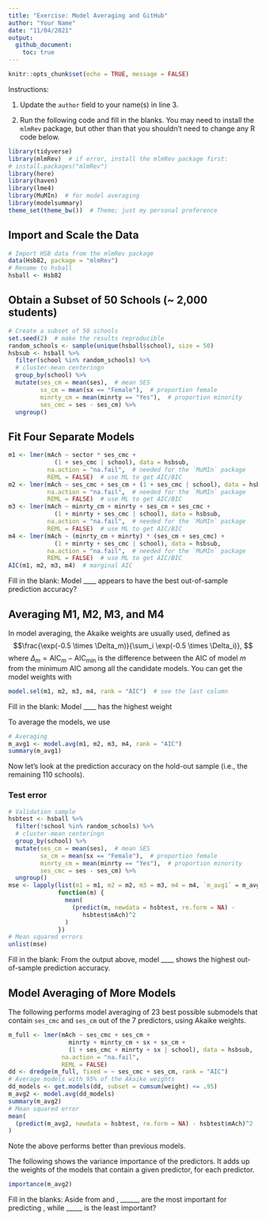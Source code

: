```yaml
---
title: "Exercise: Model Averaging and GitHub"
author: "Your Name"
date: "11/04/2021"
output:
  github_document:
    toc: true
---
```


```r
knitr::opts_chunk$set(echo = TRUE, message = FALSE)
```

Instructions:

1. Update the `author` field to your name(s) in line 3.

2. Run the following code and fill in the blanks. You may need to install the `mlmRev` package, but other than that you shouldn't need to change any R code below.

```r
library(tidyverse)
library(mlmRev)  # if error, install the mlmRev package first:
# install.packages("mlmRev")
library(here)
library(haven)
library(lme4)
library(MuMIn)  # for model averaging
library(modelsummary)
theme_set(theme_bw())  # Theme; just my personal preference
```

## Import and Scale the Data

```r
# Import HSB data from the mlmRev package
data(Hsb82, package = "mlmRev")
# Rename to hsball
hsball <- Hsb82
```

## Obtain a Subset of 50 Schools (~ 2,000 students)

```r
# Create a subset of 50 schools
set.seed(2)  # make the results reproducible
random_schools <- sample(unique(hsball$school), size = 50)
hsbsub <- hsball %>% 
  filter(school %in% random_schools) %>% 
  # cluster-mean centeringn
  group_by(school) %>% 
  mutate(ses_cm = mean(ses),  # mean SES
         sx_cm = mean(sx == "Female"),  # proportion female
         minrty_cm = mean(minrty == "Yes"),  # proportion minority
         ses_cmc = ses - ses_cm) %>% 
  ungroup()
```

## Fit Four Separate Models

```r
m1 <- lmer(mAch ~ sector * ses_cmc +
             (1 + ses_cmc | school), data = hsbsub, 
           na.action = "na.fail",  # needed for the `MuMIn` package
           REML = FALSE)  # use ML to get AIC/BIC
m2 <- lmer(mAch ~ ses_cmc + ses_cm + (1 + ses_cmc | school), data = hsbsub,
           na.action = "na.fail",  # needed for the `MuMIn` package
           REML = FALSE)  # use ML to get AIC/BIC
m3 <- lmer(mAch ~ minrty_cm + minrty + ses_cm + ses_cmc +
             (1 + minrty + ses_cmc | school), data = hsbsub, 
           na.action = "na.fail",  # needed for the `MuMIn` package
           REML = FALSE)  # use ML to get AIC/BIC
m4 <- lmer(mAch ~ (minrty_cm + minrty) * (ses_cm + ses_cmc) +
             (1 + minrty + ses_cmc | school), data = hsbsub, 
           na.action = "na.fail",  # needed for the `MuMIn` package
           REML = FALSE)  # use ML to get AIC/BIC
AIC(m1, m2, m3, m4)  # marginal AIC
```

Fill in the blank: Model ____ appears to have the best out-of-sample prediction accuracy?

## Averaging M1, M2, M3, and M4

In model averaging, the Akaike weights are usually used, defined as
$$\frac{\exp(-0.5 \times \Delta_m)}{\sum_i \exp(-0.5 \times \Delta_i)}, $$
where $\Delta_m = \text{AIC}_m - \text{AIC}_\text{min}$ is the difference between the AIC of model $m$ from the minimum AIC among all the candidate models. You can get the model weights with

```r
model.sel(m1, m2, m3, m4, rank = "AIC")  # see the last column
```

Fill in the blank: Model ____ has the highest weight

To average the models, we use

```r
# Averaging
m_avg1 <- model.avg(m1, m2, m3, m4, rank = "AIC")
summary(m_avg1)
```

Now let's look at the prediction accuracy on the hold-out sample (i.e., the remaining 110 schools). 

### Test error

```r
# Validation sample
hsbtest <- hsball %>% 
  filter(!school %in% random_schools) %>% 
  # cluster-mean centeringn
  group_by(school) %>% 
  mutate(ses_cm = mean(ses),  # mean SES
         sx_cm = mean(sx == "Female"),  # proportion female
         minrty_cm = mean(minrty == "Yes"),  # proportion minority
         ses_cmc = ses - ses_cm) %>% 
  ungroup()
mse <- lapply(list(m1 = m1, m2 = m2, m3 = m3, m4 = m4, `m_avg1` = m_avg1), 
              function(m) {
                mean(
                  (predict(m, newdata = hsbtest, re.form = NA) -
                     hsbtest$mAch)^2
                )
              })
# Mean squared errors
unlist(mse)
```

Fill in the blank: From the output above, model ____ shows the highest out-of-sample prediction accuracy.

## Model Averaging of More Models

The following performs model averaging of 23 best possible submodels that contain `ses_cmc` and `ses_cm` out of the 7 predictors, using Akaike weights.

```r
m_full <- lmer(mAch ~ ses_cmc + ses_cm +
                 minrty + minrty_cm + sx + sx_cm +
                 (1 + ses_cmc + minrty + sx | school), data = hsbsub, 
               na.action = "na.fail",
               REML = FALSE)
dd <- dredge(m_full, fixed = ~ ses_cmc + ses_cm, rank = "AIC")
# Average models with 95% of the Akaike weights
dd_models <- get.models(dd, subset = cumsum(weight) <= .95)
m_avg2 <- model.avg(dd_models)
summary(m_avg2)
# Mean squared error 
mean(
  (predict(m_avg2, newdata = hsbtest, re.form = NA) - hsbtest$mAch)^2
)
```

Note the above performs better than previous models.

The following shows the variance importance of the predictors. It adds up the weights of the models that contain a given predictor, for each predictor. 

```r
importance(m_avg2)
```

Fill in the blanks: Aside from \texttt{ses\_cm} and \texttt{ses\_cmc}, ______ are the most important for predicting \texttt{mAch}, while _____ is the least important?
